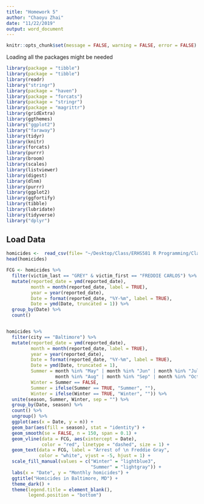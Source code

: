 ```yaml
---
title: "Homework 5"
author: "Chaoyu Zhai"
date: "11/22/2019"
output: word_document
---
```



```r
knitr::opts_chunk$set(message = FALSE, warning = FALSE, error = FALSE)
```

Loading all the packages might be needed
```r

 
library(package = "tibble")
library(package = "tibble")
library(readr)
library("stringr")
library(package = "haven")
library(package = "forcats")
library(package = "stringr")
library(package = "magrittr")
library(gridExtra)
library(ggthemes)
library("ggplot2")
library("faraway")
library(tidyr)
library(knitr)
library(forcats)
library(purrr)
library(broom)
library(scales)
library(listviewer)
library(digest)
library(dlnm)
library(purrr)
library(ggplot2)
library(ggfortify)
library(tibble)
library(lubridate)
library(tidyverse)
library("dplyr")
```



## Load Data

```r
homicides <-  read_csv(file= "~/Desktop/Class/ERHS581 R Programming/Class project/data/homicide-data.csv") 
head(homicides)
```

```r

FCG <- homicides %>% 
  filter(victim_last == "GREY" & victim_first == "FREDDIE CARLOS") %>% 
  mutate(reported_date = ymd(reported_date),
         month = month(reported_date, label = TRUE),
         year = year(reported_date),
         Date = format(reported_date, "%Y-%m", label = TRUE),
         Date = ymd(Date, truncated = 1)) %>% 
  group_by(Date) %>% 
  count()


homicides %>% 
  filter(city == "Baltimore") %>% 
  mutate(reported_date = ymd(reported_date),
         month = month(reported_date, label = TRUE),
         year = year(reported_date),
         Date = format(reported_date, "%Y-%m", label = TRUE),
         Date = ymd(Date, truncated = 1),
         Summer = month %in% "May" | month %in% "Jun" | month %in% "Jul" |
                  month %in% "Aug" | month %in% "Sep" | month %in% "Oct",
         Winter = Summer == FALSE,
         Summer = ifelse(Summer == TRUE, "Summer", ""),
         Winter = ifelse(Winter == TRUE, "Winter", "")) %>% 
  unite(season, Summer, Winter, sep = "") %>% 
  group_by(Date, season) %>% 
  count() %>% 
  ungroup() %>% 
  ggplot(aes(x = Date, y = n)) +
  geom_bar(aes(fill = season), stat = "identity") +
  geom_smooth(se = FALSE, n = 150, span = 0.1) +
  geom_vline(data = FCG, aes(xintercept = Date), 
             color = "red", linetype = "dashed", size = 1) +
  geom_text(data = FCG, label = "Arrest of \n Freddie Gray", 
            color = "white", vjust = -5, hjust = 1) +
  scale_fill_manual(values = c("Winter" = "lightblue3", 
                               "Summer" = "lightgray")) +
  labs(x = "Date", y = "Monthly homicides") +
  ggtitle("Homicides in Baltimore, MD") +
  theme_dark() +
  theme(legend.title = element_blank(),
        legend.position = "bottom") 
```